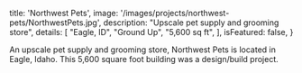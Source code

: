
  title: 'Northwest Pets',
  image: '/images/projects/northwest-pets/NorthwestPets.jpg',
  description: "Upscale pet supply and grooming store",
  details: [
    "Eagle, ID",
    "Ground Up",
    "5,600 sq ft",
  ],
  isFeatured: false,
}


An upscale pet supply and grooming store, Northwest Pets is located in Eagle, Idaho. This 5,600 square foot building was a design/build project.